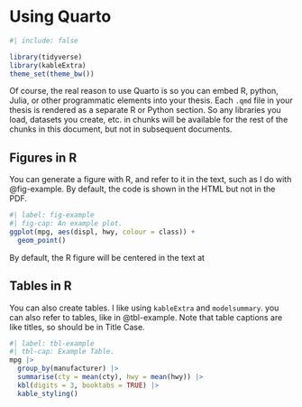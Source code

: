 # Using Quarto {#sec-more}

```r
#| include: false

library(tidyverse)
library(kableExtra)
theme_set(theme_bw())
```

Of course, the real reason to use Quarto is so you can embed R, python, Julia,
or other programmatic elements into your thesis.
Each `.qmd` file in your thesis is rendered as a separate R or Python section.
So any libraries you load, datasets you create, etc. in chunks will be available
for the rest of the chunks in this document, but not in subsequent documents.

## Figures in R
You can generate a figure with R, and refer to it in the text, such as I do with
@fig-example. By default, the code is shown in the HTML but not in the PDF. 

```r
#| label: fig-example
#| fig-cap: An example plot.
ggplot(mpg, aes(displ, hwy, colour = class)) + 
  geom_point() 
```


By default, the R figure will be centered in the text at 


## Tables in R
You can also create tables. I like using `kableExtra` and `modelsummary`. 
you can also refer to tables, like in @tbl-example. Note that table captions
are like titles, so should be in Title Case.

```r
#| label: tbl-example
#| tbl-cap: Example Table.
mpg |> 
  group_by(manufacturer) |> 
  summarise(cty = mean(cty), hwy = mean(hwy)) |> 
  kbl(digits = 3, booktabs = TRUE) |> 
  kable_styling()
```




